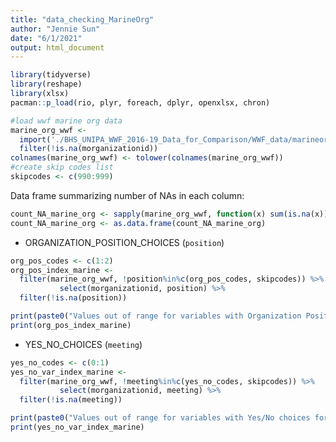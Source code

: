 ```yaml
---
title: "data_checking_MarineOrg"
author: "Jennie Sun"
date: "6/1/2021"
output: html_document
---
```

```r
library(tidyverse)
library(reshape)
library(xlsx)
pacman::p_load(rio, plyr, foreach, dplyr, openxlsx, chron)
```

```r
#load wwf marine org data
marine_org_wwf <- 
  import('./BHS_UNIPA_WWF_2016-19_Data_for_Comparison/WWF_data/marineorganizationmembership-20210113.csv')  %>%
  filter(!is.na(morganizationid))
colnames(marine_org_wwf) <- tolower(colnames(marine_org_wwf))
#create skip codes list
skipcodes <- c(990:999)
```

Data frame summarizing number of NAs in each column: 
```r
count_NA_marine_org <- sapply(marine_org_wwf, function(x) sum(is.na(x)))
count_NA_marine_org <- as.data.frame(count_NA_marine_org)
```

* ORGANIZATION_POSITION_CHOICES (`position`)
```r
org_pos_codes <- c(1:2)
org_pos_index_marine <- 
  filter(marine_org_wwf, !position%in%c(org_pos_codes, skipcodes)) %>%
           select(morganizationid, position) %>%
  filter(!is.na(position))

print(paste0("Values out of range for variables with Organization Position choices for Marine Organization ID", org_pos_index_marine$morganizationid))
print(org_pos_index_marine)
```

* YES_NO_CHOICES (`meeting`)
```r
yes_no_codes <- c(0:1)
yes_no_var_index_marine <- 
  filter(marine_org_wwf, !meeting%in%c(yes_no_codes, skipcodes)) %>%
           select(morganizationid, meeting) %>%
  filter(!is.na(meeting))

print(paste0("Values out of range for variables with Yes/No choices for Marine Organization ID", yes_no_var_index_marine$morganizationid))
print(yes_no_var_index_marine)
```